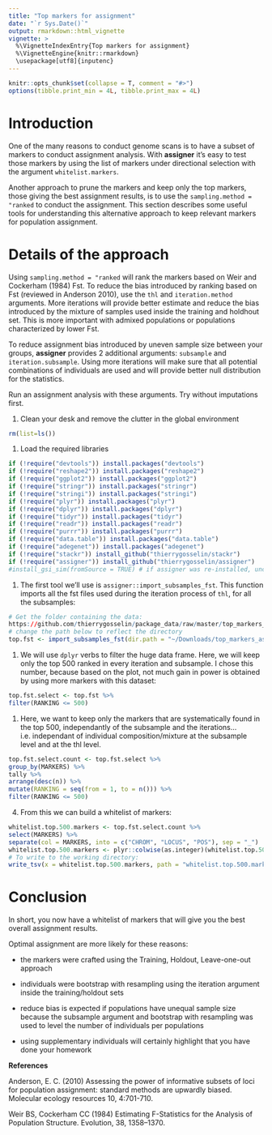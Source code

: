 ```yaml
---
title: "Top markers for assignment"
date: "`r Sys.Date()`"
output: rmarkdown::html_vignette
vignette: >
  %\VignetteIndexEntry{Top markers for assignment}
  %\VignetteEngine{knitr::rmarkdown}
  \usepackage[utf8]{inputenc}
---
```


```r
knitr::opts_chunk$set(collapse = T, comment = "#>")
options(tibble.print_min = 4L, tibble.print_max = 4L)
```

# Introduction
One of the many reasons to conduct genome scans is to have a subset of markers to
conduct assignment analysis. With **assigner** it's easy to test those markers
by using the list of markers under directional selection with the argument 
`whitelist.markers`. 

Another approach to prune the markers and keep only the top markers, 
those giving the best assignment results, is to use the `sampling.method = "ranked`
to conduct the assignment. This section describes some useful tools for 
understanding this alternative approach to keep relevant markers for population assignment.

# Details of the approach
Using `sampling.method = "ranked` will rank the markers based on 
Weir and Cockerham (1984) Fst. 
To reduce the bias introduced by ranking based on Fst (reviewed in Anderson 2010),
use the `thl` and `iteration.method` arguments.
More iterations will provide better estimate and reduce the bias introduced by 
the mixture of samples used inside the training and holdhout set. This is more
important with admixed populations or populations characterized by lower Fst.

To reduce assignment bias introduced by uneven sample size between your groups, 
**assigner** provides 2 additional arguments: `subsample` and `iteration.subsample`.
Using more iterations will make sure that all potential combinations of individuals
are used and will provide better null distribution for the statistics.

Run an assignment analysis with these arguments. Try without imputations first.


1. Clean your desk and remove the clutter in the global environment
```r
rm(list=ls())
```

1. Load the required libraries
```r
if (!require("devtools")) install.packages("devtools")
if (!require("reshape2")) install.packages("reshape2")
if (!require("ggplot2")) install.packages("ggplot2")
if (!require("stringr")) install.packages("stringr")
if (!require("stringi")) install.packages("stringi")
if (!require("plyr")) install.packages("plyr")
if (!require("dplyr")) install.packages("dplyr")
if (!require("tidyr")) install.packages("tidyr")
if (!require("readr")) install.packages("readr")
if (!require("purrr")) install.packages("purrr")
if (!require("data.table")) install.packages("data.table")
if (!require("adegenet")) install.packages("adegenet")
if (!require("stackr")) install_github("thierrygosselin/stackr")
if (!require("assigner")) install_github("thierrygosselin/assigner")
#install_gsi_sim(fromSource = TRUE) # if assigner was re-installed, uncomment and run
```


1. The first tool we'll use is `assigner::import_subsamples_fst`. 
This function imports all the fst files used during the iteration process of `thl`,
for all the subsamples:
```r
# Get the folder containing the data:
https://github.com/thierrygosselin/package_data/raw/master/top_markers_assignment.tar.gz
# change the path below to reflect the directory
top.fst <- import_subsamples_fst(dir.path = "~/Downloads/top_markers_assignment")
```

1. We will use `dplyr` verbs to filter the huge data frame. Here, we will keep
only the top 500 ranked in every iteration and subsample. 
I chose this number, because based on the plot, not much gain in power is obtained
by using more markers with this dataset:
```r
top.fst.select <- top.fst %>% 
filter(RANKING <= 500)
```

1. Here, we want to keep only the markers that are systematically found in 
the top 500, independantly of the subsample and the iterations... 
i.e. independant of individual composition/mixture at the subsample level and 
at the thl level.
```r
top.fst.select.count <- top.fst.select %>% 
group_by(MARKERS) %>% 
tally %>% 
arrange(desc(n)) %>% 
mutate(RANKING = seq(from = 1, to = n())) %>% 
filter(RANKING <= 500)
```

4. From this we can build a whitelist of markers:
```r
whitelist.top.500.markers <- top.fst.select.count %>% 
select(MARKERS) %>% 
separate(col = MARKERS, into = c("CHROM", "LOCUS", "POS"), sep = "_")
whitelist.top.500.markers <- plyr::colwise(as.integer)(whitelist.top.500.markers)
# To write to the working directory:
write_tsv(x = whitelist.top.500.markers, path = "whitelist.top.500.markers.tsv", col_names = TRUE)
```

# Conclusion
In short, you now have a whitelist of markers that will give you the best overall
assignment results.

Optimal assignment are more likely for these reasons:

* the markers were crafted using the Training, Holdout, Leave-one-out approach

* individuals were bootstrap with resampling using the iteration argument inside 
the training/holdout sets

* reduce bias is expected if populations have unequal sample size because the 
subsample argument and bootstrap with resampling was used to level the number 
of individuals per populations

* using supplementary individuals will certainly highlight that you have done your homework

**References**

Anderson, E. C. (2010) Assessing the power of informative subsets of loci for population assignment: standard methods are upwardly biased. Molecular ecology resources 10, 4:701-710.

Weir BS, Cockerham CC (1984) Estimating F-Statistics for the 
Analysis of Population Structure. Evolution, 38, 1358–1370.

